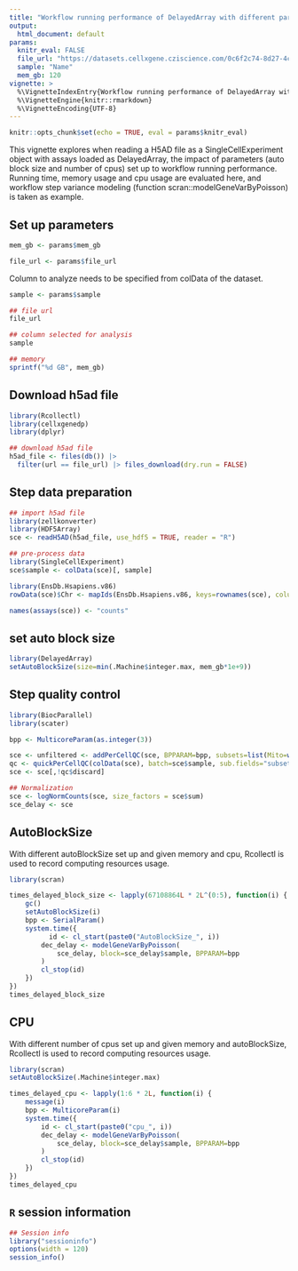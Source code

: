 ```yaml
---
title: "Workflow running performance of DelayedArray with different parameters setup"
output:
  html_document: default
params:
  knitr_eval: FALSE
  file_url: "https://datasets.cellxgene.cziscience.com/0c6f2c74-8d27-4c1f-b63a-a766bc9f9490.h5ad"
  sample: "Name"
  mem_gb: 120
vignette: >
  %\VignetteIndexEntry{Workflow running performance of DelayedArray with different parameters setup}
  %\VignetteEngine{knitr::rmarkdown}
  %\VignetteEncoding{UTF-8} 
---
```


```r
knitr::opts_chunk$set(echo = TRUE, eval = params$knitr_eval)
```

This vignette explores when reading a H5AD file as a SingleCellExperiment object with assays loaded as DelayedArray, the impact of parameters (auto block size and number of cpus) set up to workflow running performance. Running time, memory usage and cpu usage are evaluated here, and workflow step variance modeling (function scran::modelGeneVarByPoisson) is taken as example.

## Set up parameters

```r
mem_gb <- params$mem_gb
```

```r
file_url <- params$file_url
```

Column to analyze needs to be specified from colData of the dataset.

```r
sample <- params$sample
```

```r
## file url
file_url

## column selected for analysis
sample

## memory 
sprintf("%d GB", mem_gb) 
```

## Download h5ad file

```r
library(Rcollectl)
library(cellxgenedp)
library(dplyr)

## download h5ad file
h5ad_file <- files(db()) |>
  filter(url == file_url) |> files_download(dry.run = FALSE)
```

## Step data preparation 

```r
## import h5ad file
library(zellkonverter)
library(HDF5Array)
sce <- readH5AD(h5ad_file, use_hdf5 = TRUE, reader = "R")

## pre-process data
library(SingleCellExperiment)
sce$sample <- colData(sce)[, sample]

library(EnsDb.Hsapiens.v86)
rowData(sce)$Chr <- mapIds(EnsDb.Hsapiens.v86, keys=rownames(sce), column="SEQNAME", keytype="GENEID")

names(assays(sce)) <- "counts"
```

## set auto block size

```r
library(DelayedArray)
setAutoBlockSize(size=min(.Machine$integer.max, mem_gb*1e+9))
```

## Step quality control

```r
library(BiocParallel)
library(scater)

bpp <- MulticoreParam(as.integer(3))

sce <- unfiltered <- addPerCellQC(sce, BPPARAM=bpp, subsets=list(Mito=which(rowData(sce)$Chr=="MT")))
qc <- quickPerCellQC(colData(sce), batch=sce$sample, sub.fields="subsets_Mito_percent")
sce <- sce[,!qc$discard]

## Normalization
sce <- logNormCounts(sce, size_factors = sce$sum)
sce_delay <- sce
```

## AutoBlockSize

With different autoBlockSize set up and given memory and cpu, Rcollectl is used to record computing resources usage.

```r
library(scran)

times_delayed_block_size <- lapply(67108864L * 2L^(0:5), function(i) {
    gc()
    setAutoBlockSize(i)
    bpp <- SerialParam()
    system.time({
    	  id <- cl_start(paste0("AutoBlockSize_", i))
        dec_delay <- modelGeneVarByPoisson(
            sce_delay, block=sce_delay$sample, BPPARAM=bpp
        )
        cl_stop(id)
    })
})
times_delayed_block_size
```

## CPU

With different number of cpus set up and given memory and autoBlockSize, Rcollectl is used to record computing resources usage.

```r
library(scran)
setAutoBlockSize(.Machine$integer.max)

times_delayed_cpu <- lapply(1:6 * 2L, function(i) {
    message(i)
    bpp <- MulticoreParam(i)
    system.time({
        id <- cl_start(paste0("cpu_", i))
        dec_delay <- modelGeneVarByPoisson(
            sce_delay, block=sce_delay$sample, BPPARAM=bpp
        )
        cl_stop(id)
    })
})
times_delayed_cpu
```

## `R` session information

```r
## Session info
library("sessioninfo")
options(width = 120)
session_info()
```
